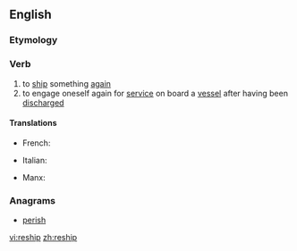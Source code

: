 ==English==

===Etymology===
{{prefix|re|ship}}

===Verb===
{{en-verb|reships|reshipping|reshipped}}

# to [[ship]] something [[again]]
# to engage oneself again for [[service]] on board a [[vessel]] after having been [[discharge]]d

====Translations====
{{trans-top|to ship something again}}
* French: {{t|fr|réexpédier}}
{{trans-mid}}
{{trans-bottom}}

{{trans-top|to engage oneself again for service on board a vessel after having been discharged}}
* Italian: {{t|it|reimbarcarsi}}
{{trans-mid}}
* Manx: {{t|gv|aachur er boayrd}}
{{trans-bottom}}

===Anagrams===
* [[perish#English|perish]]

[[vi:reship]]
[[zh:reship]]